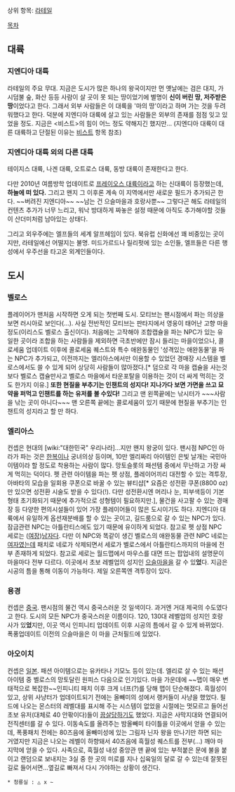 상위 항목: [[라테일]]

[[목차]]
== 대륙 ==
=== 지엔디아 대륙 ===
라테일의 주요 무대. 지금은 도시가 많은 하나의 왕국이지만 먼 옛날에는 검은 대지, 가시덤불 숲, 화산 등등 사람이 살 곳이 못 되는 땅이었기에 별명이 '''신이 버린 땅, 저주받은 땅'''이었다고 한다. 그래서 외부 사람들은 이 대륙을 '마의 땅'이라고 하며 가는 것을 두려워했다고 한다. 덕분에 지엔디아 대륙에 살고 있는 사람들은 외부의 존재를 점점 잊고 있었을 정도.
지금은 <비스트>의 힘이 어느 정도 약해지긴 했지만... 
(지엔디아 대륙이 대른 대륙하고 단절된 이유는 [[비스트]] 항목 참조)
=== 지엔디아 대륙 외의 다른 대륙 ===
테이지스 대륙, 나겐 대륙, 오트로스 대륙, 동방 대륙이 존재한다고 한다. 

다만 2010년 여름방학 업데이트로 [[프레이오스 대륙]]이라고 하는 신대륙이 등장했는데, '''하늘에 떠 있다.'''
그리고 왠지 그 이후론 계속 이 지역에서만 새로운 필드가 추가되곤 한다. ~~버려진 지엔디아~~ ~~남는 건 으슬마을과 호랑사뿐~~ 그렇다곤 해도 라테일의 컨텐츠 추가가 너무 느리고, 워낙 방대하게 짜놓은 설정 때문에 아직도 추가해야할 것들이 산더미처럼 남아있는 상태다.

그리고 외우주에는 엘프들의 세계 알프헤임이 있다. 북유럽 신화에선 꽤 비중있는 곳이지만, 라테일에선 어떨지는 불명. 미드가르드나 릴리펏에 있는 소인들, 엘프들은 다른 행성에서 우주선을 타고온 외계인들이다.

== 도시 ==
=== 벨로스 ===
플레이어가 맨처음 시작하면 오게 되는 첫번째 도시. 모티브는 팬시점에서 파는 의상을 보면 러시아로 보인다(...). 사실 전반적인 모티브는 판타지에서 영웅이 태어난 고향 마을 정도(이리스도 벨로스 출신이다).
처음에는 고작해야 조합캡슐을 파는 NPC가 있는 유일한 곳이라 조합을 하는 사람들을 제외하면 극초반에만 잠시 들리는 마을이었으나, 콜로세움 업데이트 이후에 콜로세움 퀘스트와 특수 애완동물인 '성격있는 애완동물'을 파는 NPC가 추가되고, 이전까지는 엘리아스에서만 이용할 수 있었던 경매장 시스템을 벨로스에서도 쓸 수 있게 되어 상당히 사람들이 많아졌다.[* 덤으로 각 마을 캡슐을 사는것보다 벨로스 캡슐만사고 벨로스 마을에서 타운포탈을 이용하는 것이 더 싸게 먹히는 것도 한가지 이유.] '''또한 현질을 부추기는 인챈트의 성지다! 지나가다 보면 가면을 쓰고 묘약을 퍼먹고 인챈트를 하는 유저를 볼 수있다!''' 그리고 맨 왼쪽끝에는 낚시터가 ~~~사람을 낚는 곳이 아니다~~~ 맨 오른쪽 끝에는 콜로세움이 있기 때문에 현질을 부추기는 인챈트의 성지라고 할 만 하다.

=== 엘리아스 ===
컨셉은 현대의 [wiki:"대한민국" 우리나라]...지만 왠지 왕궁이 있다. 팬시점 NPC인 아라가 파는 것은 [[한복]]이나 궁녀의상 등이며, 10만 엘리짜리 아이템인 은빛 날개는 국민아이템이라 할 정도로 착용하는 사람이 많다. 망토슬롯의 패션템 중에서 무난하고 가장 싸게 먹히는 덕이다.
펫 관련 아이템을 파는 펫 상점, 플레이어끼리 대전할 수 있는 격투장, 아바타의 모습을 일회용 쿠폰으로 바꿀 수 있는 뷰티샵[* 요즘은 성전환 쿠폰(8800 oz)만 있으면 성전환 시술도 받을 수 있다(!). 다만 성전환시엔 머리나 눈, 피부색등이 기본형태 초기화되기 때문에 추가적으로 성형템이 필요하지만.], 물건을 사고팔 수 있는 경매장 등 다양한 편의시설들이 있어 가장 플레이어들이 많은 도시이기도 하다. 지엔디아 대륙에서 유일하게 옵션재분배를 할 수 있는 곳이고, 길드룸으로 갈 수 있는 NPC가 있다. 잠금관련 NPC는 아틀란티스에도 있기 때문에 유이하게 되었다.
참고로 펫 상점 NPC 세로는 ([[여장]])[[남자]]다. 다만 이 NPC와 똑같이 생긴 벨로스의 애완동물 관련 NPC 네로는 [[여자]]였는데 패치로 네로가 삭제되면서 세로가 벨로스에서 아틀란티스까지의 마을에 전부 존재하게 되었다. 참고로 세로는 월드맵에서 마우스를 대면 뜨는 팝업내의 설명문이 마을마다 전부 다르다.
이곳에서 초보 레벨업의 성지인 [[으슬마을]]을 갈 수 있'''었'''다. 지금은 시공의 틈을 통해 이동이 가능하다. 제일 오른쪽엔 격투장이 있다.

=== 용경 ===
컨셉은 [[중국]]. 팬시점의 물건 역시 중국스러운 것 일색이다. 과거엔 거대 제국의 수도였다고 한다. 도시의 모든 NPC가 중국스러운 이름이다. 120, 130대 레벨업의 성지인 호랑사가 있'''었'''지만, 이곳 역시 인피니티 업데이트 이후 시공의 틈에서 갈 수 있게 바뀌었다. 폭풍업데이트 이전의 으슬마을은 이 마을 근처필드에 있었다.

=== 아오이치 ===
컨셉은 [[일본]]. 패션 아이템으로는 유카타나 기모노 등이 있는데. 엘리로 살 수 있는 패션 아이템 중 벨로스의 망토달린 원피스 다음으로 인기있다. 마을 가운데에 ~~맵이 매우 변태적으로 복잡한~~인피니티 패치 이후 크게 너프(?)를 당해 맵이 단순해졌다. 흑월성이 있고, 상위 사냥터가 업데이트되기 전에는 올빼미의 성에서 랭커들이 사냥을 했었다. 필드에 나오는 몬스터의 레벨대를 표시해 주는 시스템이 없었을 시절에는 멋모르고 들어선 초보 유저(대체로 40 안팎이다)들이 [[끔살]]당하기도 했었다. 지금은 사막지대와 연결되어 전직센터를 갈 수 있다.
이동속도를 올려주는 밤올빼미 타이틀을 이곳에서 얻을 수 있는데, 폭풍패치 전에는 80즈음에 올빼미성에 있는 그림자 닌자 왕을 만나기만 하면 되는 거였지만 지금은 나오는 레벨이 하향돼서 40즈음에 흑월성 퀘스트를 전부(...) 깨야 마지막에 얻을 수 있다.
사족으로, 흑월성 내성 중앙관 맨 끝에 있는 부적붙은 문에 불을 붙이고 랜덤으로 보내지는 3실 중 한 곳의 미로를 지나 십육일의 달로 갈 수 있는데 잘못된 길로 들어서면…옆길로 빠져서 다시 가야하는 상황이 생긴다.
 * 청룡실 : △ x ∼ 